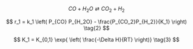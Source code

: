 
$$
CO + H_2O \rightleftarrows CO_2 + H_2 \tag{1}
$$

$$
r_1 = k_1 \left( P_{CO} P_{H_2O} - \frac{P_{CO_2}P_{H_2}}{K_1} \right) \tag{2}
$$

$$
K_1 = K_{0,1} \exp{ \left( \frac{-\Delta H}{RT} \right)} \tag{3}
$$
